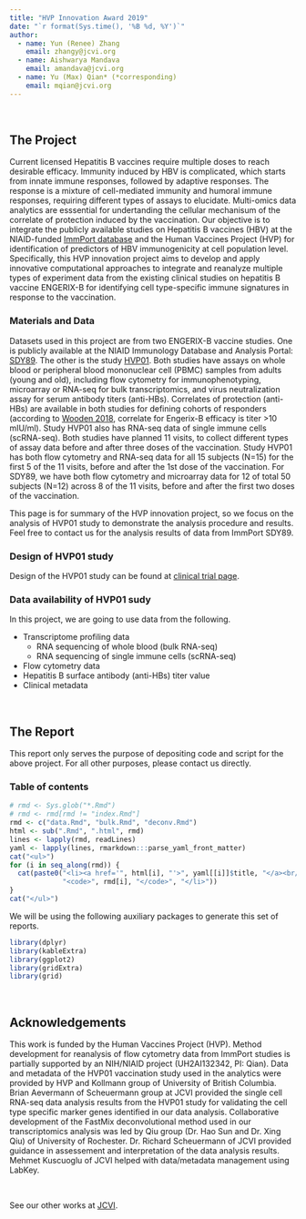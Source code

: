 ```yaml
---
title: "HVP Innovation Award 2019"
date: "`r format(Sys.time(), '%B %d, %Y')`"
author: 
  - name: Yun (Renee) Zhang
    email: zhangy@jcvi.org
  - name: Aishwarya Mandava
    email: amandava@jcvi.org
  - name: Yu (Max) Qian* (*corresponding)
    email: mqian@jcvi.org
---
```


<br>

## The Project

Current licensed Hepatitis B vaccines require multiple doses to reach desirable efficacy. Immunity induced by HBV is complicated, which starts from innate immune responses, followed by adaptive responses. The response is a mixture of cell-mediated immunity and humoral immune responses, requiring different types of assays to elucidate. Multi-omics data analytics are esssential for undertanding the cellular mechanisum of the correlate of protection induced by the vaccination. Our objective is to integrate the publicly available studies on Hepatitis B vaccines (HBV) at the NIAID-funded [ImmPort database](https://immport.org) and the Human Vaccines Project (HVP) for identification of predictors of HBV immunogenicity at cell population level. Specifically, this HVP innovation project aims to develop and apply innovative computational approaches to integrate and reanalyze multiple types of experiment data from the existing clinical studies on hepatitis B vaccine ENGERIX-B for identifying cell type-specific immune signatures in response to the vaccination.

### Materials and Data

Datasets used in this project are from two ENGERIX-B vaccine studies. One is publicly available at the NIAID Immunology Database and Analysis Portal: [SDY89](https://www.immport.org). The other is the study [HVP01](https://clinicaltrials.gov/ct2/show/NCT03083158). Both studies have assays on whole blood or peripheral blood mononuclear cell (PBMC) samples from adults (young and old), including flow cytometry for immunophenotyping, microarray or RNA-seq for bulk transcriptomics, and virus neutralization assay for serum antibody titers (anti-HBs). Correlates of protection (anti-HBs) are available in both studies for defining cohorts of responders (according to [Wooden 2018](https://www.ncbi.nlm.nih.gov/pmc/articles/PMC6183335), correlate for Engerix-B efficacy is titer >10 mIU/ml). Study HVP01 also has RNA-seq data of single immune cells (scRNA-seq). Both studies have planned 11 visits, to collect different types of assay data before and after three doses of the vaccination. Study HVP01 has both flow cytometry and RNA-seq data for all 15 subjects (N=15) for the first 5 of the 11 visits, before and after the 1st dose of the vaccination. For SDY89, we have both flow cytometry and microarray data for 12 of total 50 subjects (N=12) across 8 of the 11 visits, before and after the first two doses of the vaccination.

This page is for summary of the HVP innovation project, so we focus on the analysis of HVP01 study to demonstrate the analysis procedure and results. Feel free to contact us for the analysis results of data from ImmPort SDY89.

### Design of HVP01 study

Design of the HVP01 study can be found at [clinical trial page](https://clinicaltrials.gov/ct2/show/study/NCT03083158).


### Data availability of HVP01 sudy

In this project, we are going to use data from the following.

- Transcriptome profiling data
    + RNA sequencing of whole blood (bulk RNA-seq)
    + RNA sequencing of single immune cells (scRNA-seq)
- Flow cytometry data
- Hepatitis B surface antibody (anti-HBs) titer value
- Clinical metadata


<br>

## The Report

This report only serves the purpose of depositing code and script for the above project. For all other purposes, please contact us directly.

### Table of contents

```r
# rmd <- Sys.glob("*.Rmd")
# rmd <- rmd[rmd != "index.Rmd"]
rmd <- c("data.Rmd", "bulk.Rmd", "deconv.Rmd")
html <- sub(".Rmd", ".html", rmd)
lines <- lapply(rmd, readLines)
yaml <- lapply(lines, rmarkdown:::parse_yaml_front_matter)
cat("<ul>")
for (i in seq_along(rmd)) {
  cat(paste0("<li><a href='", html[i], "'>", yaml[[i]]$title, "</a><br/>",
             "<code>", rmd[i], "</code>", "</li>"))
}
cat("</ul>")
```

We will be using the following auxiliary packages to generate this set of reports.
```r
library(dplyr)
library(kableExtra)
library(ggplot2)
library(gridExtra)
library(grid)
```

<br>

## Acknowledgements

This work is funded by the Human Vaccines Project (HVP). Method development for reanalysis of flow cytometry data from ImmPort studies is partially supported by an NIH/NIAID project (UH2AI132342, PI: Qian). Data and metadata of the HVP01 vaccination study used in the analytics were provided by HVP and Kollmann group of University of British Columbia. Brian Aevermann of Scheuermann group at JCVI provided the single cell RNA-seq data analysis results from the HVP01 study for validating the cell type specific marker genes identified in our data analysis. Collaborative development of the FastMix deconvolutional method used in our transcriptomics analysis was led by Qiu group (Dr. Hao Sun and Dr. Xing Qiu) of University of Rochester. Dr. Richard Scheuermann of JCVI provided guidance in assessement and interpretation of the data analysis results. Mehmet Kuscuoglu of JCVI helped with data/metadata management using LabKey.


<br>

See our other works at [JCVI](https://www.jcvi.org/).
